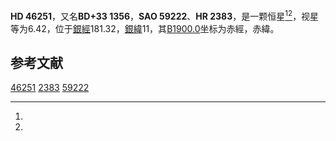 {{Starbox begin
| name = HD 46251
}}
{{Starbox observe
| epoch = [[J2000.0|J2000.0]]
| constell = {{星座名待查}}<ref name=SIMBAD>{{cite web
 | url=http://simbad.u-strasbg.fr/simbad/sim-id?Ident=HR+2383
 | title=Pulsating variable Star
 | publisher=Centre de Données astronomiques de Strasbourg
 | work=SIMBAD
 | accessdate=2012-07-13
 | archive-date=2016-03-18
 | archive-url=https://web.archive.org/web/20160318095118/http://simbad.u-strasbg.fr/simbad/sim-id?Ident=HR+2383
 | dead-url=no
 }}</ref><ref name=DATA>{{cite web
 | url=http://vizier.u-strasbg.fr/viz-bin/VizieR-5?-out.add=.&-source=5050&-corr=PK=HR&-out.max=9999&HR=2383
 | title=VizieR Detailed Page
 | accessdate=2012-07-13
 | archive-date=2019-02-16
 | archive-url=https://web.archive.org/web/20190216112759/http://vizier.u-strasbg.fr/viz-bin/VizieR-5?-out.add=.&-source=5050&-corr=PK=HR&-out.max=9999&HR=2383
 | dead-url=no
 }}</ref>
| 星官 = 
| ra = {{RA|6|33|42.7}}<ref name=SIMBAD /><ref name=DATA />
| dec = {{DEC|+33|1|27}}<ref name=SIMBAD /><ref name=DATA />
| appmag_v = 6.42<ref name=SIMBAD /><ref name=DATA />
}}
{{Starbox character
| class = A3V<ref name=SIMBAD /><ref name=DATA />
| b-v = 0.03<ref name=SIMBAD /><ref name=DATA />
| u-b = 0.13<ref name=SIMBAD /><ref name=DATA />
| r-i = <ref name=SIMBAD /><ref name=DATA />
| variable = 
}}
{{Starbox astrometry
| radial_v = 0.13
| prop_mo_ra = -9
| parallax = 
| p_error = 
}}
{{Starbox catalog
| names =BD+33 1356，[[SAO星表|SAO]] 59222，[[HD星表|HD]] 46251，[[HR星表|HR]] 2383}}
{{Starbox reference |Simbad=HR+2383}}
{{Starbox end}}

'''HD 46251'''，又名'''BD+33 1356'''，'''SAO 59222'''、'''HR 2383'''，是一颗恒星<ref name=SIMBAD /><ref name=DATA />，视星等为6.42，位于[[銀道座標系|銀經]]181.32，[[銀道座標系|銀緯]]11，其[[B1900.0|B1900.0]]坐标为赤經{{RA|6|27|9}}，赤緯{{DEC|+33|11|52}}。

== 参考文献 ==
{{reflist}}

{{star-stub}}

[[Category:HD和HDE天體|46251]]
[[Category:HR天體|2383]]
[[Category:SAO天體|59222]]